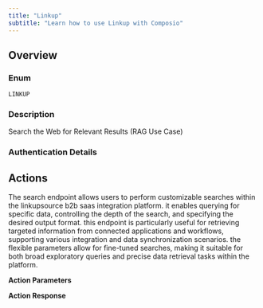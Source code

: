 ```yaml
---
title: "Linkup"
subtitle: "Learn how to use Linkup with Composio"
---
```



## Overview

### Enum
`LINKUP`

### Description
Search the Web for Relevant Results (RAG Use Case)

### Authentication Details

<Accordion title="API_KEY">
<ParamField path="api_key" type="string" required={true}>
</ParamField>

</Accordion>


## Actions

<AccordionGroup>
<Accordion title="LINKUP_PERFORM_A_SEARCH_QUERY">
The search endpoint allows users to perform customizable searches within the linkupsource b2b saas integration platform. it enables querying for specific data, controlling the depth of the search, and specifying the desired output format. this endpoint is particularly useful for retrieving targeted information from connected applications and workflows, supporting various integration and data synchronization scenarios. the flexible parameters allow for fine-tuned searches, making it suitable for both broad exploratory queries and precise data retrieval tasks within the platform.

**Action Parameters**

<ParamField path="q" type="string" required={true}>
</ParamField>

<ParamField path="depth" type="string" required={true}>
</ParamField>

<ParamField path="outputType" type="string" required={true}>
</ParamField>

<ParamField path="structuredOutputSchema" type="string">
</ParamField>

<ParamField path="includeImages" type="boolean">
</ParamField>


**Action Response**

<ParamField path="data" type="object">
</ParamField>

<ParamField path="successful" type="boolean">
</ParamField>

<ParamField path="error" type="">
</ParamField>

</Accordion>

</AccordionGroup>

